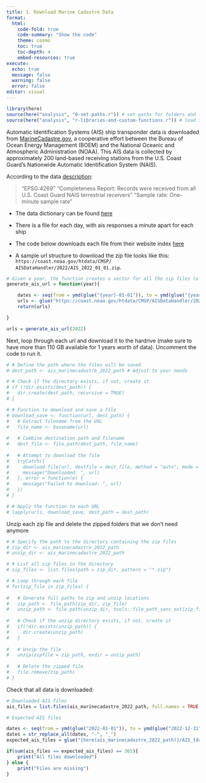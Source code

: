 ```yaml
---
title: 1. Download Marine Cadastre Data
format: 
  html: 
    code-fold: true
    code-summary: "Show the code"
    theme: cosmo
    toc: true
    toc-depth: 4
    embed-resources: true
execute:
  echo: true
  message: false
  warning: false
  error: false
editor: visual
---
```



```r
library(here)
source(here("analysis", "0-set-paths.r")) # set paths for folders and files
source(here("analysis", "r-libraries-and-custom-functions.r")) # load in libraries
```

Automatic Identification Systems (AIS) ship transponder data is downloaded from [MarineCadastre.gov](https://marinecadastre.gov/ais/), a cooperative effort between the Bureau of Ocean Energy Management (BOEM) and the National Oceanic and Atmospheric Administration (NOAA). This AIS data is collected by approximately 200 land-based receiving stations from the U.S. Coast Guard's Nationwide Automatic Identification System (NAIS).

According to the data [description](https://www.fisheries.noaa.gov/inport/item/67336):

> "EPSG:4269" "Completeness Report: Records were received from all U.S. Coast Guard NAIS terrestrial receivers" "Sample rate: One-minute sample rate"

- The data dictionary can be found [here](https://coast.noaa.gov/data/marinecadastre/ais/data-dictionary.pdf)

- There is a file for each day, with ais responses a minute apart for each ship

- The code below downloads each file from their website index [here](https://coast.noaa.gov/htdata/CMSP/AISDataHandler/2022/index.html)

- A sample url structure to download the zip file looks like this: `https://coast.noaa.gov/htdata/CMSP/ AISDataHandler/2022/AIS_2022_01_01.zip`.

```r

# Given a year, the function creates a vector for all the zip files to download
generate_ais_url = function(year){

    dates <- seq(from = ymd(glue("{year}-01-01")), to = ymd(glue("{year}-12-31")), by = "day")
    urls <- glue("https://coast.noaa.gov/htdata/CMSP/AISDataHandler/2022/AIS_{year}_{format(dates, '%m')}_{format(dates, '%d')}.zip")
    return(urls)

}

urls = generate_ais_url(2022)

```

Next, loop through each url and download it to the hardrive (make sure to have more than 110 GB available for 1 years worth of data). Uncomment the code to run it. 

```r


# # Define the path where the files will be saved
# dest_path <- ais_marinecadastre_2022_path # Adjust to your needs

# # Check if the directory exists, if not, create it
# if (!dir.exists(dest_path)) {
#   dir.create(dest_path, recursive = TRUE)
# }

# # Function to download and save a file
# download_save <- function(url, dest_path) {
#   # Extract filename from the URL
#   file_name <- basename(url)
  
#   # Combine destination path and filename
#   dest_file <- file.path(dest_path, file_name)
  
#   # Attempt to download the file
#   tryCatch({
#     download.file(url, destfile = dest_file, method = "auto", mode = "wb")
#     message("Downloaded: ", url)
#   }, error = function(e) {
#     message("Failed to download: ", url)
#   })
# }

# # Apply the function to each URL
# lapply(urls, download_save, dest_path = dest_path)

```

Unzip each zip file and delete the zipped folders that we don't need anymore

```r

# # Specify the path to the directory containing the zip files
# zip_dir <- ais_marinecadastre_2022_path
# unzip_dir <- ais_marinecadastre_2022_path

# # List all zip files in the directory
# zip_files <- list.files(path = zip_dir, pattern = "*.zip")

# # Loop through each file
# for(zip_file in zip_files) {
  
#   # Generate full paths to zip and unzip locations
#   zip_path <- file.path(zip_dir, zip_file)
#   unzip_path <- file.path(unzip_dir, tools::file_path_sans_ext(zip_file))
  
#   # Check if the unzip directory exists, if not, create it
#   if(!dir.exists(unzip_path)) {
#     dir.create(unzip_path)
#   }
  
#   # Unzip the file
#   unzip(zipfile = zip_path, exdir = unzip_path)
  
#   # Delete the zipped file
#   file.remove(zip_path)
# }

```

Check that all data is downloaded:

```r

# Downloaded AIS files
ais_files = list.files(ais_marinecadastre_2022_path, full.names = TRUE, recursive = TRUE )

# Expected AIS files

dates <- seq(from = ymd(glue("2022-01-01")), to = ymd(glue("2022-12-31")), by = "day")
dates = str_replace_all(dates, "-", "_")
expected_ais_files = glue("{here(ais_marinecadastre_2022_path)}/AIS_{dates}/AIS_{dates}.csv")

if(sum(ais_files == expected_ais_files) == 365){
    print("All files downloaded")
} else {
    print("Files are missing")
}





```